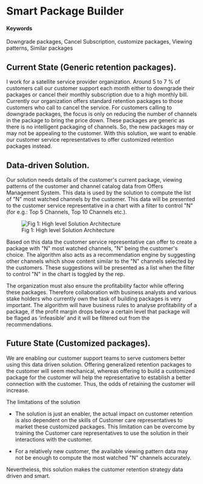 # Smart Package Builder {#mind-the-customer}

#### Keywords {-}

Downgrade packages, Cancel Subscription, customize packages, Viewing patterns, Similar packages

## Current State (Generic retention packages).

I work for a satellite service provider organization. Around 5 to 7 % of customers call our customer support each month either to downgrade their packages or cancel their monthly subscription due to a high monthly bill. Currently our organization offers standard retention packages to those customers who call to cancel the service. For customers calling to downgrade packages, the focus is only on reducing the number of channels in the package to bring the price down. These packages are generic as there is no intelligent packaging of channels. So, the new packages may or may not be appealing to the customer.
With this solution, we want to enable our customer service representatives to offer customized retention packages instead.

## Data-driven Solution.

Our solution needs details of the customer\'s current package, viewing patterns of the customer and channel catalog data from Offers Management System. This data is used by the solution to compute the list of \"N\" most watched channels by the customer. This data will be presented to the customer service representative in a chart with a filter to control \"N\" (for e.g.: Top 5 Channels, Top 10 Channels etc.).

![Fig 1: High level Solution Architecture](latest_Arch.png)

Based on this data the customer service representative can offer to create a package with \"N\" most watched channels, \"N\" being the customer\'s choice. The algorithm also acts as a recommendation engine by suggesting other channels which show content similar to the \"N\" channels selected by the customers. These suggestions will be presented as a list when the filter to control \"N\" in the chart is toggled by the rep.

The organization must also ensure the profitability factor while offering these packages. Therefore collaboration with business analysts and various stake holders who currently own the task of building packages is very important. The algorithm will have business rules to analyse profitability of a package, if the profit margin drops below a certain level that package will be flaged as 'infeasible' and it will be filtered out from the recommendations.

## Future State (Customized packages).

We are enabling our customer support teams to serve customers better using this data driven solution. Offering generalized retention packages to the customer will seem mechanical, whereas offering to build a customized package for the customer will help the representative to establish a better connection with the customer. Thus, the odds of retaining the customer will increase.

The limitations of the solution 

* The solution is just an enabler, the actual impact on customer retention is also dependent on the skills of Customer care representatives to market these customized packages. This limitation can be overcome by training the Customer care representatives to use the solution in their interactions with the customer.


* For a relatively new customer, the available viewing pattern data may not be enough to compute the most watched \"N\" channels accurately.

Nevertheless, this solution makes the customer retention strategy data driven and smart.
